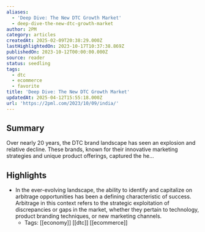 ```yaml
---
aliases:
  - 'Deep Dive: The New DTC Growth Market'
  - deep-dive-the-new-dtc-growth-market
author: 2PM
category: articles
createdAt: 2025-02-09T20:38:29.000Z
lastHighlightedOn: 2023-10-17T10:37:38.869Z
publishedOn: 2023-10-12T00:00:00.000Z
source: reader
status: seedling
tags:
  - dtc
  - ecommerce
  - favorite
title: 'Deep Dive: The New DTC Growth Market'
updatedAt: 2025-04-12T15:55:18.000Z
url: 'https://2pml.com/2023/10/09/india/'
---
```

## Summary

Over nearly 20 years, the DTC brand landscape has seen an explosion and relative decline. These brands, known for their innovative marketing strategies and unique product offerings, captured the he…

## Highlights

- In the ever-evolving landscape, the ability to identify and capitalize on arbitrage opportunities has been a defining characteristic of success. Arbitrage in this context refers to the strategic exploitation of discrepancies or gaps in the market, whether they pertain to technology, product branding techniques, or new marketing channels.
    - Tags: [[economy]] [[dtc]] [[ecommerce]]

